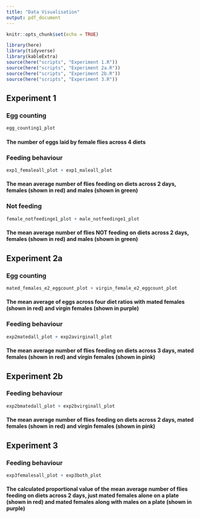 ```yaml
---
title: "Data Visualisation"
output: pdf_document
---
```


```r
knitr::opts_chunk$set(echo = TRUE)
```
 


```r
library(here)
library(tidyverse)
library(kableExtra)
source(here("scripts", "Experiment 1.R"))
source(here("scripts", "Experiment 2a.R"))
source(here("scripts", "Experiment 2b.R"))
source(here("scripts", "Experiment 3.R"))
```



## Experiment 1

### Egg counting 

```r

egg_counting1_plot 

```

#### The number of eggs laid by female flies across 4 diets

### Feeding behaviour 

```r

exp1_femaleall_plot + exp1_maleall_plot

```

#### The mean average number of flies feeding on diets across 2 days, females (shown in red) and males (shown in green)

### Not feeding 

```r

female_notfeedinge1_plot + male_notfeedinge1_plot

```

#### The mean average number of flies NOT feeding on diets across 2 days, females (shown in red) and males (shown in green)


## Experiment 2a

### Egg counting 

```r

mated_females_e2_eggcount_plot + virgin_female_e2_eggcount_plot

```

#### The mean average of eggs across four diet ratios with mated females (shown in red) and virgin females (shown in purple)


### Feeding behaviour 

```r

exp2matedall_plot + exp2avirginall_plot

```

#### The mean average number of flies feeding on diets across 3 days, mated females (shown in red) and virgin females (shown in pink)


## Experiment 2b

### Feeding behaviour 

```r

exp2bmatedall_plot + exp2bvirginall_plot

```

#### The mean average number of flies feeding on diets across 2 days, mated females (shown in red) and virgin females (shown in pink)

## Experiment 3

### Feeding behaviour 

```r

exp3femalesall_plot + exp3both_plot

```

#### The calculated proportional value of the mean average number of flies feeding on diets across 2 days, just mated females alone on a plate (shown in red) and mated females along with males on a plate (shown in purple)
